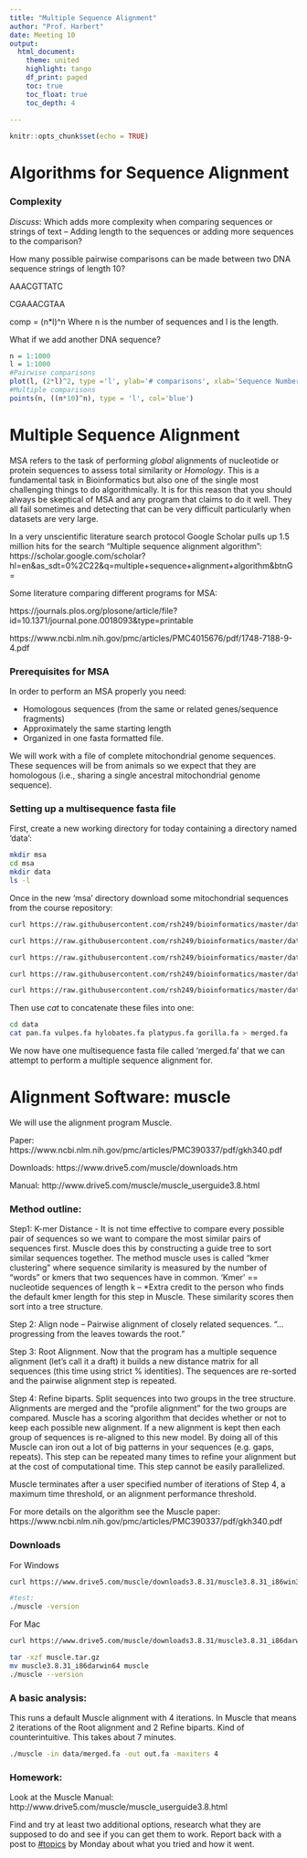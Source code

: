 ```yaml
---
title: "Multiple Sequence Alignment"
author: "Prof. Harbert"
date: Meeting 10
output: 
  html_document:
    theme: united
    highlight: tango
    df_print: paged
    toc: true
    toc_float: true
    toc_depth: 4
  
---
```



```r
knitr::opts_chunk$set(echo = TRUE)
```


# Algorithms for Sequence Alignment

### Complexity

*Discuss*: Which adds more complexity when comparing sequences or strings of text -- Adding length to the sequences or adding more sequences to the comparison?

How many possible pairwise comparisons can be made between two DNA sequence strings of length 10?

AAACGTTATC

CGAAACGTAA

comp = (n*l)^n
Where n is the number of sequences and l is the length.

What if we add another DNA sequence?

```R
n = 1:1000
l = 1:1000
#Pairwise comparisons
plot(l, (2*l)^2, type ='l', ylab='# comparisons', xlab='Sequence Number or Length')
#Multiple comparisons
points(n, ((n*10)^n), type = 'l', col='blue')

```

# Multiple Sequence Alignment

MSA refers to the task of performing *global* alignments of nucleotide or protein sequences to assess total similarity or *Homology*. This is a fundamental task in Bioinformatics but also one of the single most challenging things to do algorithmically. It is for this reason that you should always be skeptical of MSA and any program that claims to do it well. They all fail sometimes and detecting that can be very difficult particularly when datasets are very large.

In a very unscientific literature search protocol Google Scholar pulls up 1.5 million hits for the search "Multiple sequence alignment algorithm":
https://scholar.google.com/scholar?hl=en&as_sdt=0%2C22&q=multiple+sequence+alignment+algorithm&btnG=


Some literature comparing different programs for MSA:

https://journals.plos.org/plosone/article/file?id=10.1371/journal.pone.0018093&type=printable

https://www.ncbi.nlm.nih.gov/pmc/articles/PMC4015676/pdf/1748-7188-9-4.pdf


### Prerequisites for MSA

In order to perform an MSA properly you need:

+ Homologous sequences (from the same or related genes/sequence fragments)
+ Approximately the same starting length
+ Organized in one fasta formatted file.

We will work with a file of complete mitochondrial genome sequences. These sequences will be from animals so we expect that they are homologous (i.e., sharing a single ancestral mitochondrial genome sequence).




### Setting up a multisequence fasta file

First, create a new working directory for today containing a directory named 'data':

```bash
mkdir msa
cd msa
mkdir data
ls -l
```

Once in the new 'msa' directory download some mitochondrial sequences from the course repository:

```bash
curl https://raw.githubusercontent.com/rsh249/bioinformatics/master/data/pan.fasta > data/pan.fa

curl https://raw.githubusercontent.com/rsh249/bioinformatics/master/data/platypus.fasta > data/platypus.fa

curl https://raw.githubusercontent.com/rsh249/bioinformatics/master/data/vulpes.fasta > data/vulpes.fa

curl https://raw.githubusercontent.com/rsh249/bioinformatics/master/data/hylobates.fasta > data/hylobates.fa

curl https://raw.githubusercontent.com/rsh249/bioinformatics/master/data/gorilla.fasta > data/gorilla.fa

```

Then use *cat* to concatenate these files into one:

```bash

cd data
cat pan.fa vulpes.fa hylobates.fa platypus.fa gorilla.fa > merged.fa

```

We now have one multisequence fasta file called 'merged.fa' that we can attempt to perform a multiple sequence alignment for.

# Alignment Software: muscle

We will use the alignment program Muscle.

Paper: https://www.ncbi.nlm.nih.gov/pmc/articles/PMC390337/pdf/gkh340.pdf

Downloads: https://www.drive5.com/muscle/downloads.htm

Manual: http://www.drive5.com/muscle/muscle_userguide3.8.html

### Method outline:

Step1: K-mer Distance - It is not time effective to compare every possible pair of sequences so we want to compare the most similar pairs of sequences first. Muscle does this by constructing a guide tree to sort similar sequences together. The method muscle uses is called "kmer clustering" where sequence similarity is measured by the number of "words" or kmers that two sequences have in common. 'Kmer' == nucleotide sequences of length k -- *Extra credit to the person who finds the default kmer length for this step in Muscle. These similarity scores then sort into a tree structure.

Step 2: Align node -- Pairwise alignment of closely related sequences. "... progressing from the leaves towards the root." 

Step 3: Root Alignment. Now that the program has a multiple sequence alignment (let's call it a draft) it builds a new distance matrix for all sequences (this time using strict % identities). The sequences are re-sorted and the pairwise alignment step is repeated. 

Step 4: Refine biparts. Split sequences into two groups in the tree structure. Alignments are merged and the "profile alignment" for the two groups are compared. Muscle has a scoring algorithm that decides whether or not to keep each possible new alignment. If a new alignment is kept then each group of sequences is re-aligned to this new model. By doing all of this Muscle can iron out a lot of big patterns in your sequences (e.g. gaps, repeats). This step can be repeated many times to refine your alignment but at the cost of computational time. This step cannot be easily parallelized.

Muscle terminates after a user specified number of iterations of Step 4, a maximum time threshold, or an alignment performance threshold.

For more details on the algorithm see the Muscle paper: https://www.ncbi.nlm.nih.gov/pmc/articles/PMC390337/pdf/gkh340.pdf



### Downloads

For Windows

```bash
curl https://www.drive5.com/muscle/downloads3.8.31/muscle3.8.31_i86win32.exe > muscle

#test:
./muscle -version


```

For Mac

```bash
curl https://www.drive5.com/muscle/downloads3.8.31/muscle3.8.31_i86darwin64.tar.gz > muscle.tar.gz

tar -xzf muscle.tar.gz
mv muscle3.8.31_i86darwin64 muscle
./muscle --version

```

### A basic analysis:

This runs a default Muscle alignment with 4 iterations. In Muscle that means 2 iterations of the Root alignment and 2 Refine biparts. Kind of counterintuitive. This takes about 7 minutes.

```bash
./muscle -in data/merged.fa -out out.fa -maxiters 4
```


### Homework:

Look at the Muscle Manual: http://www.drive5.com/muscle/muscle_userguide3.8.html 

Find and try at least two additional options, research what they are supposed to do and see if you can get them to work. Report back with a post to [#topics](https://bio200-bioinformatics.slack.com/messages/CCMH74VNY) by Monday about what you tried and how it went.


